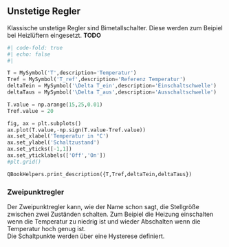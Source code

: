 ## Unstetige Regler
Klassische unstetige Regler sind Bimetallschalter. Diese werden zum Beipiel bei Heizlüftern eingesetzt. 
**TODO**

```python
#| code-fold: true
#| echo: false
#| 

T = MySymbol('T',description='Temperatur')
Tref = MySymbol('T_ref',description='Referenz Temperatur')
deltaTein = MySymbol('\Delta T_ein',description='Einschaltschwelle')
deltaTaus = MySymbol('\Delta T_aus',description='Ausschaltschwelle')

T.value = np.arange(15,25,0.01)
Tref.value = 20

fig, ax = plt.subplots()
ax.plot(T.value,-np.sign(T.value-Tref.value))
ax.set_xlabel('Temperatur in °C')
ax.set_ylabel('Schaltzustand')
ax.set_yticks([-1,1])
ax.set_yticklabels(['Off','On'])
#plt.grid()

QBookHelpers.print_description({T,Tref,deltaTein,deltaTaus})

```

### Zweipunktregler
Der Zweipunktregler kann, wie der Name schon sagt, die Stellgröße zwischen zwei Zuständen schalten. Zum Beipiel die Heizung einschalten wenn die Temperatur zu niedrig ist und wieder Abschalten wenn die Temperatur hoch genug ist.  
Die Schaltpunkte werden über eine Hysterese definiert.

